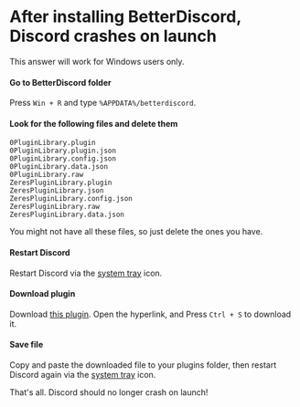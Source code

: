 
# After installing BetterDiscord, Discord crashes on launch

<Callout emoji="ℹ️">
    This answer will work for Windows users only.
</Callout>

<Steps>

#### Go to BetterDiscord folder

Press `Win + R` and type `%APPDATA%/betterdiscord`.

#### Look for the following files and delete them

```
0PluginLibrary.plugin
0PluginLibrary.plugin.json
0PluginLibrary.config.json
0PluginLibrary.data.json
0PluginLibrary.raw
ZeresPluginLibrary.plugin
ZeresPluginLibrary.json
ZeresPluginLibrary.config.json
ZeresPluginLibrary.raw
ZeresPluginLibrary.data.json
```

<Callout emoji="ℹ️">
    You might not have all these files, so just delete the ones you have.
</Callout>


#### Restart Discord

Restart Discord via the [system tray](https://www.tutorialspoint.com/windows10/windows10_system_tray.htm) icon.

#### Download plugin

Download [this plugin](https://raw.githubusercontent.com/rauenzi/BDPluginLibrary/master/release/0PluginLibrary.plugin.js). Open the hyperlink, and Press `Ctrl + S` to download it.

#### Save file

Copy and paste the downloaded file to your plugins folder, then restart Discord
again via the [system tray](https://www.tutorialspoint.com/windows10/windows10_system_tray.htm) icon.

</Steps>
That's all. Discord should no longer crash on launch!
